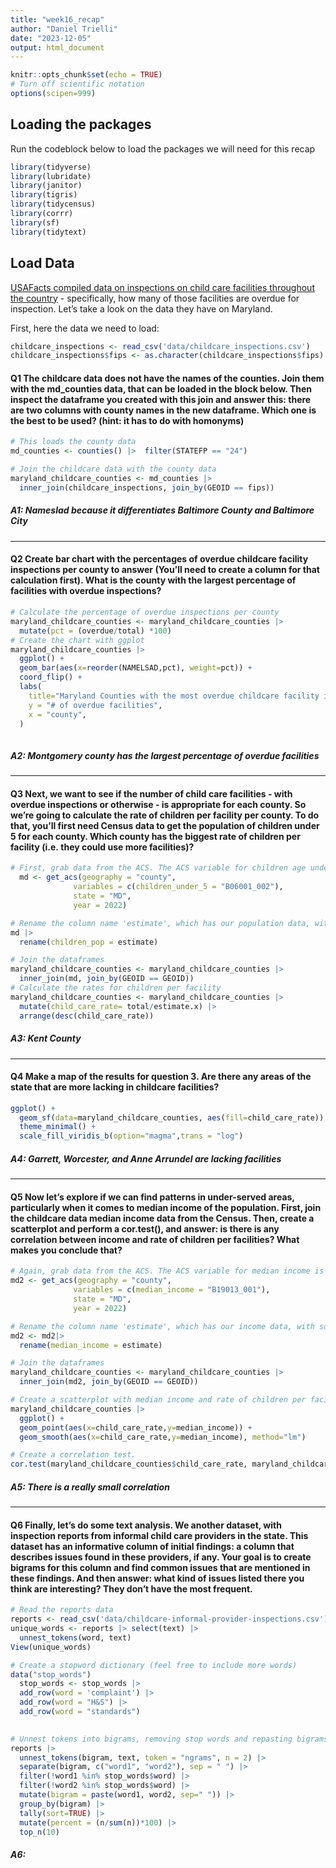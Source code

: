 ```yaml
---
title: "week16_recap"
author: "Daniel Trielli"
date: "2023-12-05"
output: html_document
---
```


```r
knitr::opts_chunk$set(echo = TRUE)
# Turn off scientific notation
options(scipen=999)
```

## Loading the packages

Run the codeblock below to load the packages we will need for this recap

```r
library(tidyverse)
library(lubridate)
library(janitor)
library(tigris)
library(tidycensus)
library(corrr)
library(sf) 
library(tidytext)
```

## Load Data

[USAFacts compiled data on inspections on child care facilities throughout the country](https://usafacts.org/data-projects/childcare-inspections) - specifically, how many of those facilities are overdue for inspection. Let's take a look on the data they have on Maryland.

First, here the data we need to load:

```r
childcare_inspections <- read_csv('data/childcare_inspections.csv')
childcare_inspections$fips <- as.character(childcare_inspections$fips)
```

#### **Q1** The childcare data does not have the names of the counties. Join them with the md_counties data, that can be loaded in the block below. Then inspect the dataframe you created with this join and answer this: there are two columns with county names in the new dataframe. Which one is the best to be used? (hint: it has to do with homonyms)

```r
# This loads the county data
md_counties <- counties() |>  filter(STATEFP == "24")
```

```r
# Join the childcare data with the county data 
maryland_childcare_counties <- md_counties |> 
  inner_join(childcare_inspections, join_by(GEOID == fips))
```

##### A1: Nameslad because it differentiates Baltimore County and Baltimore City

------------------------------------------------------------------------

#### **Q2** Create bar chart with the percentages of overdue childcare facility inspections per county to answer (You'll need to create a column for that calculation first). What is the county with the largest percentage of facilities with overdue inspections?

```r
# Calculate the percentage of overdue inspections per county
maryland_childcare_counties <- maryland_childcare_counties |>
  mutate(pct = (overdue/total) *100) 
# Create the chart with ggplot
maryland_childcare_counties |>
  ggplot() + 
  geom_bar(aes(x=reorder(NAMELSAD,pct), weight=pct)) + 
  coord_flip() +
  labs(
    title="Maryland Counties with the most overdue childcare facility inspections",
    y = "# of overdue facilities",
    x = "county",
  )
  

```

##### **A2: Montgomery county has the largest percentage of overdue facilities**

------------------------------------------------------------------------

#### **Q3** Next, we want to see if the number of child care facilities - with overdue inspections or otherwise - is appropriate for each county. So we're going to calculate the rate of children per facility per county. To do that, you'll first need Census data to get the population of children under 5 for each county. Which county has the biggest rate of children per facility (i.e. they could use more facilities)?

```r
# First, grab data from the ACS. The ACS variable for children age under 5 is B06001_002 We want 2022 data.
  md <- get_acs(geography = "county",
              variables = c(children_under_5 = "B06001_002"),
              state = "MD",
              year = 2022)
```

```r
# Rename the column name 'estimate', which has our population data, with something more useful, like 'children_pop'
md |>
  rename(children_pop = estimate)
```

```r
# Join the dataframes
maryland_childcare_counties <- maryland_childcare_counties |> 
  inner_join(md, join_by(GEOID == GEOID))
# Calculate the rates for children per facility
maryland_childcare_counties <- maryland_childcare_counties |>
  mutate(child_care_rate= total/estimate.x) |>
  arrange(desc(child_care_rate))
```

##### **A3: Kent County**

------------------------------------------------------------------------

#### **Q4** Make a map of the results for question 3. Are there any areas of the state that are more lacking in childcare facilities?

```r
ggplot() +
  geom_sf(data=maryland_childcare_counties, aes(fill=child_care_rate)) +
  theme_minimal() +
  scale_fill_viridis_b(option="magma",trans = "log")

```

##### **A4**: Garrett, Worcester, and Anne Arrundel are lacking facilities

------------------------------------------------------------------------

#### **Q5** Now let's explore if we can find patterns in under-served areas, particularly when it comes to median income of the population. First, join the childcare data median income data from the Census. Then, create a scatterplot and perform a cor.test(), and answer: is there is any correlation between income and rate of children per facilities? What makes you conclude that?

```r
# Again, grab data from the ACS. The ACS variable for median income is B19013_001. We want 2022 data again.
md2 <- get_acs(geography = "county",
              variables = c(median_income = "B19013_001"),
              state = "MD",
              year = 2022)
```

```r
# Rename the column name 'estimate', which has our income data, with something more useful, like 'median_income'
md2 <- md2|>
  rename(median_income = estimate)
```

```r
# Join the dataframes
maryland_childcare_counties <- maryland_childcare_counties |> 
  inner_join(md2, join_by(GEOID == GEOID))
```

```r
# Create a scatterplot with median income and rate of children per facility
maryland_childcare_counties |>
  ggplot() +
  geom_point(aes(x=child_care_rate,y=median_income)) +
  geom_smooth(aes(x=child_care_rate,y=median_income), method="lm")
```

```r
# Create a correlation test.
cor.test(maryland_childcare_counties$child_care_rate, maryland_childcare_counties$median_income)
```

##### A5: There is a really small correlation

------------------------------------------------------------------------

#### **Q6** Finally, let's do some text analysis. We another dataset, with inspection reports from informal child care providers in the state. This dataset has an informative column of initial findings: a column that describes issues found in these providers, if any. Your goal is to create bigrams for this column and find common issues that are mentioned in these findings. And then answer: what kind of issues listed there you think are interesting? They don't have the most frequent.

```r
# Read the reports data
reports <- read_csv('data/childcare-informal-provider-inspections.csv') |> clean_names()
unique_words <- reports |> select(text) |>
  unnest_tokens(word, text)
View(unique_words)
```

```r
# Create a stopword dictionary (feel free to include more words)
data("stop_words") 
  stop_words <- stop_words |>
  add_row(word = 'complaint') |> 
  add_row(word = "H&S") |> 
  add_row(word = "standards") 
  
```

```r
# Unnest tokens into bigrams, removing stop words and repasting bigrams, list bigrams
reports |>
  unnest_tokens(bigram, text, token = "ngrams", n = 2) |>
  separate(bigram, c("word1", "word2"), sep = " ") |>
  filter(!word1 %in% stop_words$word) |>
  filter(!word2 %in% stop_words$word) |>
  mutate(bigram = paste(word1, word2, sep=" ")) |>
  group_by(bigram) |>
  tally(sort=TRUE) |>
  mutate(percent = (n/sum(n))*100) |>
  top_n(10)
```

##### A6:
